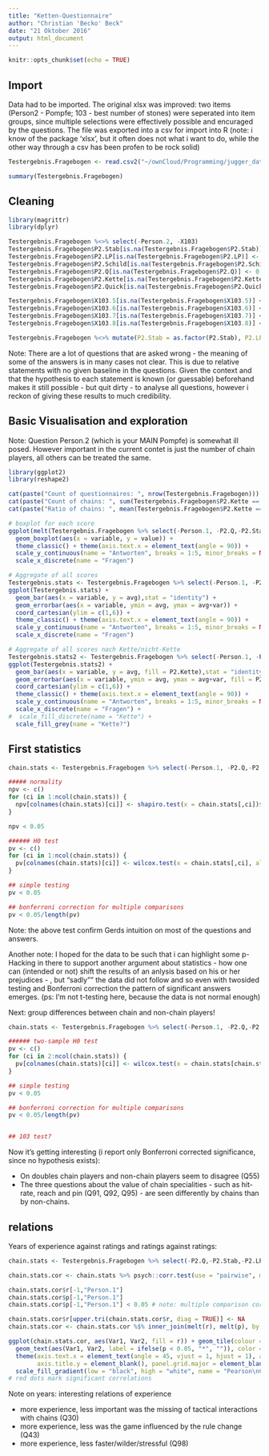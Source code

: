 ```yaml
---
title: "Ketten-Questionnaire"
author: "Christian 'Becko' Beck"
date: "21 Oktober 2016"
output: html_document
---
```


```r
knitr::opts_chunk$set(echo = TRUE)
```

## Import

Data had to be imported. The original xlsx was improved: two items (Person2 - Pompfe; 103 - best number of stones) were seperated into item groups, since multiple selections were effectively possible and encuraged by the questions. The file was exported into a csv for import into R (note: i know of the package 'xlsx', but it often does not what i want to do, while the other way through a csv has been profen to be rock solid)

```r
Testergebnis.Fragebogen <- read.csv2("~/ownCloud/Programming/jugger_data/chain2016/Testergebnis Fragebogen.csv", row.names=1, quote="'", stringsAsFactors=FALSE)

summary(Testergebnis.Fragebogen)
```

## Cleaning

```r
library(magrittr)
library(dplyr)

Testergebnis.Fragebogen %<>% select(-Person.2, -X103)
Testergebnis.Fragebogen$P2.Stab[is.na(Testergebnis.Fragebogen$P2.Stab)] <- 0
Testergebnis.Fragebogen$P2.LP[is.na(Testergebnis.Fragebogen$P2.LP)] <- 0
Testergebnis.Fragebogen$P2.Schild[is.na(Testergebnis.Fragebogen$P2.Schild)] <- 0
Testergebnis.Fragebogen$P2.Q[is.na(Testergebnis.Fragebogen$P2.Q)] <- 0
Testergebnis.Fragebogen$P2.Kette[is.na(Testergebnis.Fragebogen$P2.Kette)] <- 0
Testergebnis.Fragebogen$P2.Quick[is.na(Testergebnis.Fragebogen$P2.Quick)] <- 0

Testergebnis.Fragebogen$X103.5[is.na(Testergebnis.Fragebogen$X103.5)] <- 0
Testergebnis.Fragebogen$X103.6[is.na(Testergebnis.Fragebogen$X103.6)] <- 0
Testergebnis.Fragebogen$X103.7[is.na(Testergebnis.Fragebogen$X103.7)] <- 0
Testergebnis.Fragebogen$X103.8[is.na(Testergebnis.Fragebogen$X103.8)] <- 0

Testergebnis.Fragebogen %<>% mutate(P2.Stab = as.factor(P2.Stab), P2.LP = as.factor(P2.LP), P2.Schild = as.factor(P2.Schild), P2.Q = as.factor(P2.Q), P2.Quick = as.factor(P2.Quick), P2.Kette = as.factor(P2.Kette))

```

Note: There are a lot of questions that are asked wrong - the meaning of some of the answers is in many cases not clear. This is due to relative statements with no given baseline in the questions. Given the context and that the hypothesis to each statement is known (or guessable) beforehand makes it still possible - but quit dirty - to analyse all questions, however i reckon of giving these results to much credibility.

## Basic Visualisation and exploration

Note: Question Person.2 (which is your MAIN Pompfe) is somewhat ill posed. However important in the current contet is just the number of chain players, all others can be treated the same.

```r
library(ggplot2)
library(reshape2)

cat(paste("Count of questionnaires: ", nrow(Testergebnis.Fragebogen)))
cat(paste("Count of chains: ", sum(Testergebnis.Fragebogen$P2.Kette == 1)))
cat(paste("Ratio of chains: ", mean(Testergebnis.Fragebogen$P2.Kette == 1)))

# boxplot for each score
ggplot(melt(Testergebnis.Fragebogen %>% select(-Person.1, -P2.Q,-P2.Stab,-P2.LP,-P2.Schild,-P2.Quick, -P2.Kette, -X103.5,-X103.6,-X103.7,-X103.8, -X93, -X51,-X52))) +
  geom_boxplot(aes(x = variable, y = value)) +
  theme_classic() + theme(axis.text.x = element_text(angle = 90)) +
  scale_y_continuous(name = "Antworten", breaks = 1:5, minor_breaks = NULL, labels = c("Trifft nicht zu","Trifft eher nicht zu","unentscheiden","Trifft eher zu", "Trifft voll zu")) +
  scale_x_discrete(name = "Fragen")

# Aggregate of all scores
Testergebnis.stats <- Testergebnis.Fragebogen %>% select(-Person.1, -P2.Q,-P2.Stab,-P2.LP,-P2.Schild,-P2.Quick, -P2.Kette, -X103.5,-X103.6,-X103.7,-X103.8, -X93, -X51,-X52) %>% melt() %>% group_by(variable) %>% summarise(avg = mean(value, na.rm = TRUE), var = var(value, na.rm = TRUE))
ggplot(Testergebnis.stats) +
  geom_bar(aes(x = variable, y = avg),stat = "identity") +
  geom_errorbar(aes(x = variable, ymin = avg, ymax = avg+var)) +
  coord_cartesian(ylim = c(1,6)) +
  theme_classic() + theme(axis.text.x = element_text(angle = 90)) +
  scale_y_continuous(name = "Antworten", breaks = 1:5, minor_breaks = NULL, labels = c("Trifft nicht zu","Trifft eher nicht zu","unentscheiden","Trifft eher zu", "Trifft voll zu")) +
  scale_x_discrete(name = "Fragen")

# Aggregate of all scores nach Kette/nicht-Kette
Testergebnis.stats2 <- Testergebnis.Fragebogen %>% select(-Person.1, -P2.Q,-P2.Stab,-P2.LP,-P2.Schild,-P2.Quick, -X103.5,-X103.6,-X103.7,-X103.8, -X93, -X51,-X52) %>% melt(id.vars = "P2.Kette") %>% group_by(P2.Kette, variable) %>% summarise(avg = mean(value, na.rm = TRUE), var = var(value, na.rm = TRUE))
ggplot(Testergebnis.stats2) +
  geom_bar(aes(x = variable, y = avg, fill = P2.Kette),stat = "identity", position = "dodge") +
  geom_errorbar(aes(x = variable, ymin = avg, ymax = avg+var, fill = P2.Kette), position = "dodge", width = 0.9) +
  coord_cartesian(ylim = c(1,6)) +
  theme_classic() + theme(axis.text.x = element_text(angle = 90)) +
  scale_y_continuous(name = "Antworten", breaks = 1:5, minor_breaks = NULL, labels = c("Trifft nicht zu","Trifft eher nicht zu","unentscheiden","Trifft eher zu", "Trifft voll zu")) +
  scale_x_discrete(name = "Fragen") +
#  scale_fill_discrete(name = "Kette") +
  scale_fill_grey(name = "Kette?")

```

## First statistics

```r

chain.stats <- Testergebnis.Fragebogen %>% select(-Person.1, -P2.Q,-P2.Stab,-P2.LP,-P2.Schild,-P2.Quick, -P2.Kette, -X103.5,-X103.6,-X103.7,-X103.8, -X93, -X51,-X52)

##### normality
npv <- c()
for (ci in 1:ncol(chain.stats)) {
  npv[colnames(chain.stats)[ci]] <- shapiro.test(x = chain.stats[,ci])$p.value
}

npv < 0.05

###### H0 test
pv <- c()
for (ci in 1:ncol(chain.stats)) {
  pv[colnames(chain.stats)[ci]] <- wilcox.test(x = chain.stats[,ci], alternative = "two.sided", mu = 3)$p.value
}

## simple testing
pv < 0.05

## bonferroni correction for multiple comparisons
pv < 0.05/length(pv)


```

Note: the above test confirm Gerds intuition on most of the questions and answers.

Another note: I hoped for the data to be such that i can highlight some p-Hacking in there to support another argument about statistics - how one can (intended or not) shift the results of an anlysis based on his or her prejudices - , but "sadly"" the data did not follow and so even with twosided testing and Bonferroni correction the pattern of significant answers emerges. (ps: I'm not t-testing here, because the data is not normal enough)

Next: group differences between chain and non-chain players!
```r

chain.stats <- Testergebnis.Fragebogen %>% select(-Person.1, -P2.Q,-P2.Stab,-P2.LP,-P2.Schild,-P2.Quick, -X103.5,-X103.6,-X103.7,-X103.8, -X93, -X51,-X52)

###### two-sample H0 test
pv <- c()
for (ci in 2:ncol(chain.stats)) {
  pv[colnames(chain.stats)[ci]] <- wilcox.test(x = chain.stats[chain.stats[,1] == 1,ci], y = chain.stats[chain.stats[,1] != 1,ci], alternative = "two.sided")$p.value
}

## simple testing
pv < 0.05

## bonferroni correction for multiple comparisons
pv < 0.05/length(pv)


## 103 test?

```

Now it's getting interesting (i report only Bonferroni corrected significance, since no hypothesis exists):

* On doubles chain players and non-chain players seem to disagree (Q55)
* The three questions about the value of chain specialities - such as hit-rate, reach and pin (Q91, Q92, Q95) - are seen differently by chains than by non-chains.

## relations

Years of experience against ratings and ratings against ratings:

```r

chain.stats <- Testergebnis.Fragebogen %>% select(-P2.Q,-P2.Stab,-P2.LP,-P2.Schild,-P2.Quick,-P2.Kette, -X103.5,-X103.6,-X103.7,-X103.8, -X51,-X52)

chain.stats.cor <- chain.stats %>% psych::corr.test(use = "pairwise", method = "pearson", adjust = "holm")

chain.stats.cor$r[-1,"Person.1"]
chain.stats.cor$p[-1,"Person.1"]
chain.stats.cor$p[-1,"Person.1"] < 0.05 # note: multiple comparison correction is already applied here

chain.stats.cor$r[upper.tri(chain.stats.cor$r, diag = TRUE)] <- NA
chain.stats.cor <- chain.stats.cor %$% inner_join(melt(r), melt(p), by = c("Var1" = "Var1", "Var2" = "Var2")) %>% rename(r = value.x, p = value.y) %>% filter(!is.na(r))

ggplot(chain.stats.cor, aes(Var1, Var2, fill = r)) + geom_tile(colour = "white") + 
  geom_text(aes(Var1, Var2, label = ifelse(p < 0.05, "*", "")), color = "red", size = 4) +
  theme(axis.text.x = element_text(angle = 45, vjust = 1, hjust = 1), axis.title.x = element_blank(),
        axis.title.y = element_blank(), panel.grid.major = element_blank(), panel.border = element_blank(), panel.background = element_blank(), axis.ticks = element_blank()) +
  scale_fill_gradient(low = "black", high = "white", name = "Pearson\nCorrelation")
# red dots mark significant correlations

```

Note on years: interesting relations of experience 

* more experience, less important was the missing of tactical interactions with chains (Q30)
* more experience, less was the game influenced by the rule change (Q43)
* more experience, less faster/wilder/stressful (Q98)

